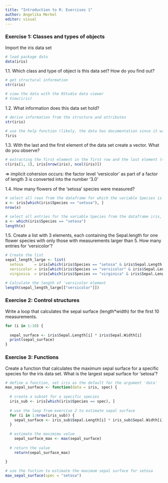 ```yaml
---
title: "Introduction to R: Exercises 1"
author: Angelika Merkel
editor: visual
---
```


### Exercise 1: Classes and types of objects

Import the iris data set

```r

# load package data
data(iris)

```

1.1. Which class and type of object is this data set? How do you find out?

```r
# get structural information
str(iris)

# view the data with the RStudio data viewer
# View(iris)
```

1.2. What information does this data set hold?

```r
# derive information from the structure and attributes
str(iris)

# use the help function (likely, the data has documentation since it was loaded as part of a package)
?iris
```

1.3. With the last and the first element of the data set create a vector. What do you observe?

```r
# extracting the first element in the first row and the last element (= number of rows) in the last column (= number of columns)
c(iris[1, 1], iris[nrow(iris), ncol(iris)])
```

=\> implicit cohersion occurs: the factor level 'versicolor' as part of a factor of length 3 is converted into the number '3.0'

1.4. How many flowers of the 'setosa' species were measured?

```r
# select all rows from the dataframe for which the variable Species is 'setosa', and count the number of rows
x <- iris[which(iris$Species == "setosa"), ]
nrow(x)

# select all entries for the variable Species from the dataframe iris, and calculate the length of the resulting vector
x <- which(iris$Species == "setosa")
length(x)
```

1.5. Create a list with 3 elements, each containing the Sepal.length for one flower species with only those with measurements larger than 5. How many entries for 'versicolor'?

```r
# Create the list
sepal_length_large <- list(
  setosa     = iris[which(iris$Species == "setosa" & iris$Sepal.Length > 5), 5 ],
  versicolor = iris[which(iris$Species == "versicolor" & iris$Sepal.Length > 5), 5 ],
  virginica  = iris[which(iris$Species == "virginica" & iris$Sepal.Length > 5), 5 ])

# Calculate the length of 'versicolor element
length(sepal_length_large[["versicolor"]])
```

### Exercise 2: Control structures

Write a loop that calculates the sepal surface (length\*width) for the first 10 measurements.

```r
for (i in 1:10) {
  
  sepal_surface <- iris$Sepal.Length[i] * iris$Sepal.Width[i]
  print(sepal_surface)
}
```

### Exercise 3: Functions

Create a function that calculates the maximum sepal surface for a specific species for the iris data set. What is the largest sepal surface for 'setosa'?

```r
# define a function, set iris as the default for the argument 'data'
max_sepal_surface <- function(data = iris, spec) {
  
  # create a subset for a specific species
  iris_sub <- iris[which(iris$Species == spec), ]
  
  # use the loop from exercise 2 to estimate sepal surface
  for (i in 1:nrow(iris_sub)) {
    sepal_surface <- iris_sub$Sepal.Length[i] * iris_sub$Sepal.Width[i]
  }
  
  # estimate the maximimu value
    sepal_surface_max <- max(sepal_surface)
  
  # return the value  
    return(sepal_surface_max)
  
}

# use the fuction to estimate the maximum sepal surface for setosa
max_sepal_surface(spec = "setosa")
```
